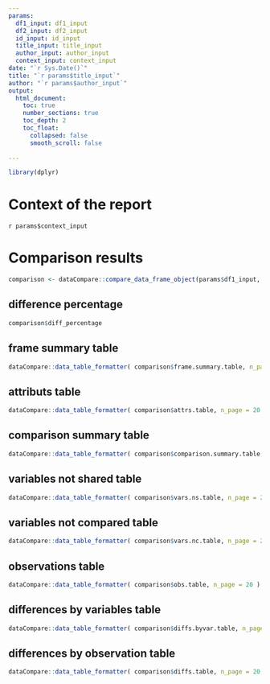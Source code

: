 ```yaml
---
params:
  df1_input: df1_input
  df2_input: df2_input
  id_input: id_input
  title_input: title_input
  author_input: author_input
  context_input: context_input
date: "`r Sys.Date()`"
title: "`r params$title_input`"
author: "`r params$author_input`"
output: 
  html_document:
    toc: true
    number_sections: true
    toc_depth: 2
    toc_float:
      collapsed: false
      smooth_scroll: false
  
---
```



```r
library(dplyr)
```


# Context of the report

`r params$context_input`


# Comparison results {.tabset}
  
```r
comparison <- dataCompare::compare_data_frame_object(params$df1_input, params$df2_input, params$id_input)
```
  
  
## difference percentage

```r
comparison$diff_percentage
```

## frame summary table

```r
dataCompare::data_table_formatter( comparison$frame.summary.table, n_page = 20 )
```


## attributs table

```r
dataCompare::data_table_formatter( comparison$attrs.table, n_page = 20 )
```


## comparison summary table

```r
dataCompare::data_table_formatter( comparison$comparison.summary.table, n_page = 20 )
```


## variables not shared table

```r
dataCompare::data_table_formatter( comparison$vars.ns.table, n_page = 20 )
```

## variables not compared table

```r
dataCompare::data_table_formatter( comparison$vars.nc.table, n_page = 20 )
```

## observations table

```r
dataCompare::data_table_formatter( comparison$obs.table, n_page = 20 )
```

## differences by variables table

```r
dataCompare::data_table_formatter( comparison$diffs.byvar.table, n_page = 20 )
```

## differences by observation table

```r
dataCompare::data_table_formatter( comparison$diffs.table, n_page = 20 )
```


